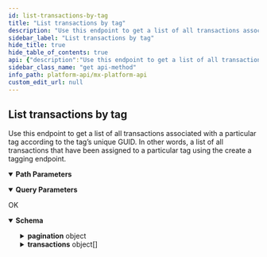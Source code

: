 ```yaml
---
id: list-transactions-by-tag
title: "List transactions by tag"
description: "Use this endpoint to get a list of all transactions associated with a particular tag according to the tag’s unique GUID. In other words, a list of all transactions that have been assigned to a particular tag using the create a tagging endpoint."
sidebar_label: "List transactions by tag"
hide_title: true
hide_table_of_contents: true
api: {"description":"Use this endpoint to get a list of all transactions associated with a particular tag according to the tag’s unique GUID. In other words, a list of all transactions that have been assigned to a particular tag using the create a tagging endpoint.","operationId":"listTransactionsByTag","parameters":[{"description":"Filter transactions from this date.","example":"2015-09-20","in":"query","name":"from_date","schema":{"type":"string"}},{"description":"Specify current page.","example":1,"in":"query","name":"page","schema":{"type":"integer"}},{"description":"Specify records per page.","example":10,"in":"query","name":"records_per_page","schema":{"type":"integer"}},{"description":"The unique id for a `tag`.","example":"TAG-aef36e72-6294-4c38-844d-e573e80aed52","in":"path","name":"tag_guid","required":true,"schema":{"type":"string"}},{"description":"Filter transactions to this date.","example":"2019-10-20","in":"query","name":"to_date","schema":{"type":"string"}},{"description":"The unique id for a `user`.","example":"USR-fa7537f3-48aa-a683-a02a-b18940482f54","in":"path","name":"user_guid","required":true,"schema":{"type":"string"}}],"responses":{"200":{"content":{"application/vnd.mx.api.v1+json":{"schema":{"properties":{"pagination":{"properties":{"current_page":{"example":1,"type":"integer"},"per_page":{"example":25,"type":"integer"},"total_entries":{"example":1,"type":"integer"},"total_pages":{"example":1,"type":"integer"}},"type":"object"},"transactions":{"items":{"properties":{"account_guid":{"example":"ACT-06d7f44b-caae-0f6e-1384-01f52e75dcb1","nullable":true,"type":"string"},"account_id":{"example":"account123","nullable":true,"type":"string"},"amount":{"example":61.11,"nullable":true,"type":"number"},"category":{"example":"Groceries","nullable":true,"type":"string"},"category_guid":{"example":"CAT-9588eaad-90a4-bb5c-66c8-1812503d0db8","nullable":true,"type":"string"},"check_number_string":{"example":"6812","nullable":true,"type":"string"},"created_at":{"example":"2016-10-06T09:43:42.000Z","nullable":true,"type":"string"},"currency_code":{"example":"USD","nullable":true,"type":"string"},"date":{"example":"2013-09-23T00:00:00.000Z","nullable":true,"type":"string"},"description":{"example":"Whole foods","nullable":true,"type":"string"},"extended_transaction_type":{"example":"partner_transaction_type","nullable":true,"type":"string"},"guid":{"example":"TRN-265abee9-889b-af6a-c69b-25157db2bdd9","nullable":true,"type":"string"},"id":{"example":"transaction-265abee9-889b-af6a-c69b-25157db2bdd9","nullable":true,"type":"string"},"is_bill_pay":{"example":false,"nullable":true,"type":"boolean"},"is_direct_deposit":{"example":false,"nullable":true,"type":"boolean"},"is_expense":{"example":true,"nullable":true,"type":"boolean"},"is_fee":{"example":false,"nullable":true,"type":"boolean"},"is_income":{"example":false,"nullable":true,"type":"boolean"},"is_international":{"example":false,"nullable":true,"type":"boolean"},"is_overdraft_fee":{"example":false,"nullable":true,"type":"boolean"},"is_payroll_advance":{"example":false,"nullable":true,"type":"boolean"},"is_recurring":{"example":false,"nullable":true,"type":"boolean"},"is_subscription":{"example":false,"nullable":true,"type":"boolean"},"latitude":{"example":-43.2075,"nullable":true,"type":"number"},"localized_description":{"example":"This is a localized_description","nullable":true,"type":"string"},"localized_memo":{"example":"This is a localized_memo","nullable":true,"type":"string"},"longitude":{"example":139.691706,"nullable":true,"type":"number"},"member_guid":{"example":"MBR-7c6f361b-e582-15b6-60c0-358f12466b4b","nullable":true,"type":"string"},"member_is_managed_by_user":{"example":false,"nullable":true,"type":"boolean"},"memo":{"example":"This is a memo","nullable":true,"type":"string"},"merchant_category_code":{"example":5411,"nullable":true,"type":"integer"},"merchant_guid":{"example":"MCH-7ed79542-884d-2b1b-dd74-501c5cc9d25b","nullable":true,"type":"string"},"merchant_location_guid":{"example":"MCL-00024e59-18b5-4d79-b879-2a7896726fea","nullable":true,"type":"string"},"metadata":{"example":"some metadata","nullable":true,"type":"string"},"original_description":{"example":"WHOLEFDS TSQ 102","nullable":true,"type":"string"},"posted_at":{"example":"2016-10-07T06:00:00.000Z","nullable":true,"type":"string"},"status":{"example":"POSTED","nullable":true,"type":"string"},"top_level_category":{"example":"Food & Dining","nullable":true,"type":"string"},"transacted_at":{"example":"2016-10-06T13:00:00.000Z","nullable":true,"type":"string"},"type":{"example":"DEBIT","nullable":true,"type":"string"},"updated_at":{"example":"2016-10-07T05:49:12.000Z","nullable":true,"type":"string"},"user_guid":{"example":"USR-fa7537f3-48aa-a683-a02a-b18940482f54","nullable":true,"type":"string"},"user_id":{"example":"user123","nullable":true,"type":"string"}},"type":"object"},"type":"array"}},"type":"object"}}},"description":"OK"}},"tags":["users"],"method":"get","path":"/users/{user_guid}/tags/{tag_guid}/transactions","servers":[{"url":"https://api.mx.com"},{"url":"https://int-api.mx.com"}],"security":[{"basicAuth":[]}],"securitySchemes":{"basicAuth":{"scheme":"basic","type":"http"}},"info":{"contact":{"name":"MX Platform API","url":"https://www.mx.com/products/platform-api"},"description":"The MX Platform API is a powerful, fully-featured API designed to make aggregating and enhancing financial data easy and reliable. It can seamlessly connect your app or website to tens of thousands of financial institutions.","title":"MX Platform API","version":"0.1.0"},"postman":{"name":"List transactions by tag","description":{"content":"Use this endpoint to get a list of all transactions associated with a particular tag according to the tag’s unique GUID. In other words, a list of all transactions that have been assigned to a particular tag using the create a tagging endpoint.","type":"text/plain"},"url":{"path":["users",":user_guid","tags",":tag_guid","transactions"],"host":["{{baseUrl}}"],"query":[{"disabled":false,"description":{"content":"Filter transactions from this date.","type":"text/plain"},"key":"from_date","value":""},{"disabled":false,"description":{"content":"Specify current page.","type":"text/plain"},"key":"page","value":""},{"disabled":false,"description":{"content":"Specify records per page.","type":"text/plain"},"key":"records_per_page","value":""},{"disabled":false,"description":{"content":"Filter transactions to this date.","type":"text/plain"},"key":"to_date","value":""}],"variable":[{"disabled":false,"description":{"content":"(Required) The unique id for a `tag`.","type":"text/plain"},"type":"any","value":"","key":"tag_guid"},{"disabled":false,"description":{"content":"(Required) The unique id for a `user`.","type":"text/plain"},"type":"any","value":"","key":"user_guid"}]},"header":[{"key":"Accept","value":"application/vnd.mx.api.v1+json"}],"method":"GET"}}
sidebar_class_name: "get api-method"
info_path: platform-api/mx-platform-api
custom_edit_url: null
---
```



## List transactions by tag



Use this endpoint to get a list of all transactions associated with a particular tag according to the tag’s unique GUID. In other words, a list of all transactions that have been assigned to a particular tag using the create a tagging endpoint.

<details style={{"marginBottom":"1rem"}} data-collapsed={false} open={true}><summary style={{}}><strong>Path Parameters</strong></summary><div><ul><ParamsItem className={"paramsItem"} param={{"description":"The unique id for a `tag`.","example":"TAG-aef36e72-6294-4c38-844d-e573e80aed52","in":"path","name":"tag_guid","required":true,"schema":{"type":"string"}}}></ParamsItem><ParamsItem className={"paramsItem"} param={{"description":"The unique id for a `user`.","example":"USR-fa7537f3-48aa-a683-a02a-b18940482f54","in":"path","name":"user_guid","required":true,"schema":{"type":"string"}}}></ParamsItem></ul></div></details><details style={{"marginBottom":"1rem"}} data-collapsed={false} open={true}><summary style={{}}><strong>Query Parameters</strong></summary><div><ul><ParamsItem className={"paramsItem"} param={{"description":"Filter transactions from this date.","example":"2015-09-20","in":"query","name":"from_date","schema":{"type":"string"}}}></ParamsItem><ParamsItem className={"paramsItem"} param={{"description":"Specify current page.","example":1,"in":"query","name":"page","schema":{"type":"integer"}}}></ParamsItem><ParamsItem className={"paramsItem"} param={{"description":"Specify records per page.","example":10,"in":"query","name":"records_per_page","schema":{"type":"integer"}}}></ParamsItem><ParamsItem className={"paramsItem"} param={{"description":"Filter transactions to this date.","example":"2019-10-20","in":"query","name":"to_date","schema":{"type":"string"}}}></ParamsItem></ul></div></details><div><ApiTabs><TabItem label={"200"} value={"200"}><div>

OK

</div><div><MimeTabs schemaType={"response"}><TabItem label={"application/vnd.mx.api.v1+json"} value={"application/vnd.mx.api.v1+json"}><SchemaTabs><TabItem label={"Schema"} value={"Schema"}><details style={{}} data-collapsed={false} open={true}><summary style={{"textAlign":"left"}}><strong>Schema</strong></summary><div style={{"textAlign":"left","marginLeft":"1rem"}}></div><ul style={{"marginLeft":"1rem"}}><SchemaItem collapsible={true} className={"schemaItem"}><details style={{}}><summary style={{}}><strong>pagination</strong><span style={{"opacity":"0.6"}}> object</span></summary><div style={{"marginLeft":"1rem"}}><SchemaItem collapsible={false} name={"current_page"} required={false} schemaName={"integer"} qualifierMessage={undefined} schema={{"example":1,"type":"integer"}}></SchemaItem><SchemaItem collapsible={false} name={"per_page"} required={false} schemaName={"integer"} qualifierMessage={undefined} schema={{"example":25,"type":"integer"}}></SchemaItem><SchemaItem collapsible={false} name={"total_entries"} required={false} schemaName={"integer"} qualifierMessage={undefined} schema={{"example":1,"type":"integer"}}></SchemaItem><SchemaItem collapsible={false} name={"total_pages"} required={false} schemaName={"integer"} qualifierMessage={undefined} schema={{"example":1,"type":"integer"}}></SchemaItem></div></details></SchemaItem><SchemaItem collapsible={true} className={"schemaItem"}><details style={{}}><summary style={{}}><strong>transactions</strong><span style={{"opacity":"0.6"}}> object[]</span></summary><div style={{"marginLeft":"1rem"}}><li><div style={{"fontSize":"var(--ifm-code-font-size)","opacity":"0.6","marginLeft":"-.5rem","paddingBottom":".5rem"}}>Array [</div></li><SchemaItem collapsible={false} name={"account_guid"} required={false} schemaName={"string"} qualifierMessage={undefined} schema={{"example":"ACT-06d7f44b-caae-0f6e-1384-01f52e75dcb1","nullable":true,"type":"string"}}></SchemaItem><SchemaItem collapsible={false} name={"account_id"} required={false} schemaName={"string"} qualifierMessage={undefined} schema={{"example":"account123","nullable":true,"type":"string"}}></SchemaItem><SchemaItem collapsible={false} name={"amount"} required={false} schemaName={"number"} qualifierMessage={undefined} schema={{"example":61.11,"nullable":true,"type":"number"}}></SchemaItem><SchemaItem collapsible={false} name={"category"} required={false} schemaName={"string"} qualifierMessage={undefined} schema={{"example":"Groceries","nullable":true,"type":"string"}}></SchemaItem><SchemaItem collapsible={false} name={"category_guid"} required={false} schemaName={"string"} qualifierMessage={undefined} schema={{"example":"CAT-9588eaad-90a4-bb5c-66c8-1812503d0db8","nullable":true,"type":"string"}}></SchemaItem><SchemaItem collapsible={false} name={"check_number_string"} required={false} schemaName={"string"} qualifierMessage={undefined} schema={{"example":"6812","nullable":true,"type":"string"}}></SchemaItem><SchemaItem collapsible={false} name={"created_at"} required={false} schemaName={"string"} qualifierMessage={undefined} schema={{"example":"2016-10-06T09:43:42.000Z","nullable":true,"type":"string"}}></SchemaItem><SchemaItem collapsible={false} name={"currency_code"} required={false} schemaName={"string"} qualifierMessage={undefined} schema={{"example":"USD","nullable":true,"type":"string"}}></SchemaItem><SchemaItem collapsible={false} name={"date"} required={false} schemaName={"string"} qualifierMessage={undefined} schema={{"example":"2013-09-23T00:00:00.000Z","nullable":true,"type":"string"}}></SchemaItem><SchemaItem collapsible={false} name={"description"} required={false} schemaName={"string"} qualifierMessage={undefined} schema={{"example":"Whole foods","nullable":true,"type":"string"}}></SchemaItem><SchemaItem collapsible={false} name={"extended_transaction_type"} required={false} schemaName={"string"} qualifierMessage={undefined} schema={{"example":"partner_transaction_type","nullable":true,"type":"string"}}></SchemaItem><SchemaItem collapsible={false} name={"guid"} required={false} schemaName={"string"} qualifierMessage={undefined} schema={{"example":"TRN-265abee9-889b-af6a-c69b-25157db2bdd9","nullable":true,"type":"string"}}></SchemaItem><SchemaItem collapsible={false} name={"id"} required={false} schemaName={"string"} qualifierMessage={undefined} schema={{"example":"transaction-265abee9-889b-af6a-c69b-25157db2bdd9","nullable":true,"type":"string"}}></SchemaItem><SchemaItem collapsible={false} name={"is_bill_pay"} required={false} schemaName={"boolean"} qualifierMessage={undefined} schema={{"example":false,"nullable":true,"type":"boolean"}}></SchemaItem><SchemaItem collapsible={false} name={"is_direct_deposit"} required={false} schemaName={"boolean"} qualifierMessage={undefined} schema={{"example":false,"nullable":true,"type":"boolean"}}></SchemaItem><SchemaItem collapsible={false} name={"is_expense"} required={false} schemaName={"boolean"} qualifierMessage={undefined} schema={{"example":true,"nullable":true,"type":"boolean"}}></SchemaItem><SchemaItem collapsible={false} name={"is_fee"} required={false} schemaName={"boolean"} qualifierMessage={undefined} schema={{"example":false,"nullable":true,"type":"boolean"}}></SchemaItem><SchemaItem collapsible={false} name={"is_income"} required={false} schemaName={"boolean"} qualifierMessage={undefined} schema={{"example":false,"nullable":true,"type":"boolean"}}></SchemaItem><SchemaItem collapsible={false} name={"is_international"} required={false} schemaName={"boolean"} qualifierMessage={undefined} schema={{"example":false,"nullable":true,"type":"boolean"}}></SchemaItem><SchemaItem collapsible={false} name={"is_overdraft_fee"} required={false} schemaName={"boolean"} qualifierMessage={undefined} schema={{"example":false,"nullable":true,"type":"boolean"}}></SchemaItem><SchemaItem collapsible={false} name={"is_payroll_advance"} required={false} schemaName={"boolean"} qualifierMessage={undefined} schema={{"example":false,"nullable":true,"type":"boolean"}}></SchemaItem><SchemaItem collapsible={false} name={"is_recurring"} required={false} schemaName={"boolean"} qualifierMessage={undefined} schema={{"example":false,"nullable":true,"type":"boolean"}}></SchemaItem><SchemaItem collapsible={false} name={"is_subscription"} required={false} schemaName={"boolean"} qualifierMessage={undefined} schema={{"example":false,"nullable":true,"type":"boolean"}}></SchemaItem><SchemaItem collapsible={false} name={"latitude"} required={false} schemaName={"number"} qualifierMessage={undefined} schema={{"example":-43.2075,"nullable":true,"type":"number"}}></SchemaItem><SchemaItem collapsible={false} name={"localized_description"} required={false} schemaName={"string"} qualifierMessage={undefined} schema={{"example":"This is a localized_description","nullable":true,"type":"string"}}></SchemaItem><SchemaItem collapsible={false} name={"localized_memo"} required={false} schemaName={"string"} qualifierMessage={undefined} schema={{"example":"This is a localized_memo","nullable":true,"type":"string"}}></SchemaItem><SchemaItem collapsible={false} name={"longitude"} required={false} schemaName={"number"} qualifierMessage={undefined} schema={{"example":139.691706,"nullable":true,"type":"number"}}></SchemaItem><SchemaItem collapsible={false} name={"member_guid"} required={false} schemaName={"string"} qualifierMessage={undefined} schema={{"example":"MBR-7c6f361b-e582-15b6-60c0-358f12466b4b","nullable":true,"type":"string"}}></SchemaItem><SchemaItem collapsible={false} name={"member_is_managed_by_user"} required={false} schemaName={"boolean"} qualifierMessage={undefined} schema={{"example":false,"nullable":true,"type":"boolean"}}></SchemaItem><SchemaItem collapsible={false} name={"memo"} required={false} schemaName={"string"} qualifierMessage={undefined} schema={{"example":"This is a memo","nullable":true,"type":"string"}}></SchemaItem><SchemaItem collapsible={false} name={"merchant_category_code"} required={false} schemaName={"integer"} qualifierMessage={undefined} schema={{"example":5411,"nullable":true,"type":"integer"}}></SchemaItem><SchemaItem collapsible={false} name={"merchant_guid"} required={false} schemaName={"string"} qualifierMessage={undefined} schema={{"example":"MCH-7ed79542-884d-2b1b-dd74-501c5cc9d25b","nullable":true,"type":"string"}}></SchemaItem><SchemaItem collapsible={false} name={"merchant_location_guid"} required={false} schemaName={"string"} qualifierMessage={undefined} schema={{"example":"MCL-00024e59-18b5-4d79-b879-2a7896726fea","nullable":true,"type":"string"}}></SchemaItem><SchemaItem collapsible={false} name={"metadata"} required={false} schemaName={"string"} qualifierMessage={undefined} schema={{"example":"some metadata","nullable":true,"type":"string"}}></SchemaItem><SchemaItem collapsible={false} name={"original_description"} required={false} schemaName={"string"} qualifierMessage={undefined} schema={{"example":"WHOLEFDS TSQ 102","nullable":true,"type":"string"}}></SchemaItem><SchemaItem collapsible={false} name={"posted_at"} required={false} schemaName={"string"} qualifierMessage={undefined} schema={{"example":"2016-10-07T06:00:00.000Z","nullable":true,"type":"string"}}></SchemaItem><SchemaItem collapsible={false} name={"status"} required={false} schemaName={"string"} qualifierMessage={undefined} schema={{"example":"POSTED","nullable":true,"type":"string"}}></SchemaItem><SchemaItem collapsible={false} name={"top_level_category"} required={false} schemaName={"string"} qualifierMessage={undefined} schema={{"example":"Food & Dining","nullable":true,"type":"string"}}></SchemaItem><SchemaItem collapsible={false} name={"transacted_at"} required={false} schemaName={"string"} qualifierMessage={undefined} schema={{"example":"2016-10-06T13:00:00.000Z","nullable":true,"type":"string"}}></SchemaItem><SchemaItem collapsible={false} name={"type"} required={false} schemaName={"string"} qualifierMessage={undefined} schema={{"example":"DEBIT","nullable":true,"type":"string"}}></SchemaItem><SchemaItem collapsible={false} name={"updated_at"} required={false} schemaName={"string"} qualifierMessage={undefined} schema={{"example":"2016-10-07T05:49:12.000Z","nullable":true,"type":"string"}}></SchemaItem><SchemaItem collapsible={false} name={"user_guid"} required={false} schemaName={"string"} qualifierMessage={undefined} schema={{"example":"USR-fa7537f3-48aa-a683-a02a-b18940482f54","nullable":true,"type":"string"}}></SchemaItem><SchemaItem collapsible={false} name={"user_id"} required={false} schemaName={"string"} qualifierMessage={undefined} schema={{"example":"user123","nullable":true,"type":"string"}}></SchemaItem><li><div style={{"fontSize":"var(--ifm-code-font-size)","opacity":"0.6","marginLeft":"-.5rem"}}>]</div></li></div></details></SchemaItem></ul></details></TabItem><TabItem label={"Example (from schema)"} value={"Example (from schema)"}><ResponseSamples responseExample={"{\n  \"pagination\": {\n    \"current_page\": 1,\n    \"per_page\": 25,\n    \"total_entries\": 1,\n    \"total_pages\": 1\n  },\n  \"transactions\": [\n    {\n      \"account_guid\": \"ACT-06d7f44b-caae-0f6e-1384-01f52e75dcb1\",\n      \"account_id\": \"account123\",\n      \"amount\": 61.11,\n      \"category\": \"Groceries\",\n      \"category_guid\": \"CAT-9588eaad-90a4-bb5c-66c8-1812503d0db8\",\n      \"check_number_string\": \"6812\",\n      \"created_at\": \"2016-10-06T09:43:42.000Z\",\n      \"currency_code\": \"USD\",\n      \"date\": \"2013-09-23T00:00:00.000Z\",\n      \"description\": \"Whole foods\",\n      \"extended_transaction_type\": \"partner_transaction_type\",\n      \"guid\": \"TRN-265abee9-889b-af6a-c69b-25157db2bdd9\",\n      \"id\": \"transaction-265abee9-889b-af6a-c69b-25157db2bdd9\",\n      \"is_bill_pay\": false,\n      \"is_direct_deposit\": false,\n      \"is_expense\": true,\n      \"is_fee\": false,\n      \"is_income\": false,\n      \"is_international\": false,\n      \"is_overdraft_fee\": false,\n      \"is_payroll_advance\": false,\n      \"is_recurring\": false,\n      \"is_subscription\": false,\n      \"latitude\": -43.2075,\n      \"localized_description\": \"This is a localized_description\",\n      \"localized_memo\": \"This is a localized_memo\",\n      \"longitude\": 139.691706,\n      \"member_guid\": \"MBR-7c6f361b-e582-15b6-60c0-358f12466b4b\",\n      \"member_is_managed_by_user\": false,\n      \"memo\": \"This is a memo\",\n      \"merchant_category_code\": 5411,\n      \"merchant_guid\": \"MCH-7ed79542-884d-2b1b-dd74-501c5cc9d25b\",\n      \"merchant_location_guid\": \"MCL-00024e59-18b5-4d79-b879-2a7896726fea\",\n      \"metadata\": \"some metadata\",\n      \"original_description\": \"WHOLEFDS TSQ 102\",\n      \"posted_at\": \"2016-10-07T06:00:00.000Z\",\n      \"status\": \"POSTED\",\n      \"top_level_category\": \"Food & Dining\",\n      \"transacted_at\": \"2016-10-06T13:00:00.000Z\",\n      \"type\": \"DEBIT\",\n      \"updated_at\": \"2016-10-07T05:49:12.000Z\",\n      \"user_guid\": \"USR-fa7537f3-48aa-a683-a02a-b18940482f54\",\n      \"user_id\": \"user123\"\n    }\n  ]\n}"} language={"json"}></ResponseSamples></TabItem></SchemaTabs></TabItem></MimeTabs></div></TabItem></ApiTabs></div>
      